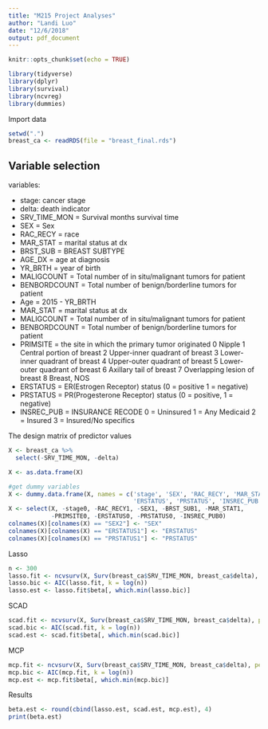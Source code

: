 ```yaml
---
title: "M215 Project Analyses"
author: "Landi Luo"
date: "12/6/2018"
output: pdf_document
---
```


```r
knitr::opts_chunk$set(echo = TRUE)
```

```r
library(tidyverse)
library(dplyr)
library(survival)
library(ncvreg)
library(dummies)
```

Import data
```r
setwd(".")
breast_ca <- readRDS(file = "breast_final.rds")
```


## Variable selection

variables:

- stage: cancer stage
- delta: death indicator
- SRV_TIME_MON = Survival months survival time
- SEX = Sex
- RAC_RECY = race
- MAR_STAT = marital status at dx
- BRST_SUB = BREAST SUBTYPE
- AGE_DX = age at diagnosis
- YR_BRTH = year of birth
- MALIGCOUNT = Total number of in situ/malignant tumors for patient       
- BENBORDCOUNT = Total number of benign/borderline tumors for patient
- Age = 2015 - YR_BRTH
- MAR_STAT = marital status at dx
- MALIGCOUNT = Total number of in situ/malignant tumors for patient       
- BENBORDCOUNT = Total number of benign/borderline tumors for patient
- PRIMSITE = the site in which the primary tumor originated
     0    Nipple
     1    Central portion of breast
     2    Upper-inner quadrant of breast
     3    Lower-inner quadrant of breast
     4    Upper-outer quadrant of breast
     5    Lower-outer quadrant of breast
     6    Axillary tail of breast
     7    Overlapping lesion of breast
     8    Breast, NOS
- ERSTATUS = ER(Estrogen Receptor) status (0 = positive 1 = negative)
- PRSTATUS = PR(Progesterone Receptor) status (0 = positive, 1 = negative)
- INSREC_PUB = INSURANCE RECODE
    0 = Uninsured
    1 = Any Medicaid
    2 = Insured
    3 = Insured/No specifics


The design matrix of predictor values
```r
X <- breast_ca %>% 
  select(-SRV_TIME_MON, -delta)

X <- as.data.frame(X)

#get dummy variables
X <- dummy.data.frame(X, names = c('stage', 'SEX', 'RAC_RECY', 'MAR_STAT', 'BRST_SUB', 'PRIMSITE',
                                   'ERSTATUS', 'PRSTATUS', 'INSREC_PUB'))
X <- select(X, -stage0, -RAC_RECY1, -SEX1, -BRST_SUB1, -MAR_STAT1, 
            -PRIMSITE0, -ERSTATUS0, -PRSTATUS0, -INSREC_PUB0)
colnames(X)[colnames(X) == "SEX2"] <- "SEX"
colnames(X)[colnames(X) == "ERSTATUS1"] <- "ERSTATUS"
colnames(X)[colnames(X) == "PRSTATUS1"] <- "PRSTATUS"

```

Lasso
```r
n <- 300
lasso.fit <- ncvsurv(X, Surv(breast_ca$SRV_TIME_MON, breast_ca$delta), penalty = "lasso", nlambda = 25)
lasso.bic <- AIC(lasso.fit, k = log(n))
lasso.est <- lasso.fit$beta[, which.min(lasso.bic)]

```

SCAD
```r
scad.fit <- ncvsurv(X, Surv(breast_ca$SRV_TIME_MON, breast_ca$delta), penalty = "SCAD", nlambda = 25) 
scad.bic <- AIC(scad.fit, k = log(n))
scad.est <- scad.fit$beta[, which.min(scad.bic)]
```

MCP
```r
mcp.fit <- ncvsurv(X, Surv(breast_ca$SRV_TIME_MON, breast_ca$delta), penalty = "MCP", nlambda = 25)
mcp.bic <- AIC(mcp.fit, k = log(n))
mcp.est <- mcp.fit$beta[, which.min(mcp.bic)]
```

Results
```r
beta.est <- round(cbind(lasso.est, scad.est, mcp.est), 4)
print(beta.est)
```